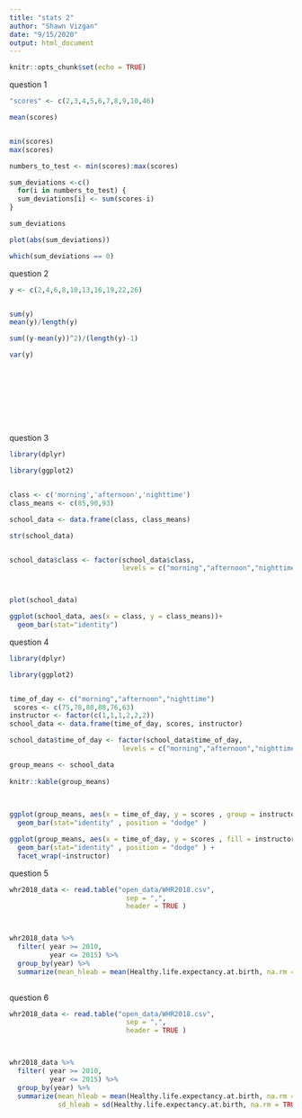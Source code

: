```yaml
---
title: "stats 2"
author: "Shawn Vizgan"
date: "9/15/2020"
output: html_document
---
```


```r
knitr::opts_chunk$set(echo = TRUE)
```



question 1 
```r
"scores" <- c(2,3,4,5,6,7,8,9,10,46)

mean(scores)


min(scores)
max(scores)

numbers_to_test <- min(scores):max(scores)

sum_deviations <-c() 
  for(i in numbers_to_test) {
  sum_deviations[i] <- sum(scores-i)
}

sum_deviations

plot(abs(sum_deviations))

which(sum_deviations == 0)
```

question 2
```r
y <- c(2,4,6,8,10,13,16,19,22,26)


sum(y)
mean(y)/length(y)

sum((y-mean(y))^2)/(length(y)-1)

var(y)

             
             
             
             
             
        



```

question 3
```r
library(dplyr)

library(ggplot2)


class <- c('morning','afternoon','nighttime')
class_means <- c(85,90,93)

school_data <- data.frame(class, class_means)

str(school_data)


school_data$class <- factor(school_data$class, 
                            levels = c("morning","afternoon","nighttime"))



plot(school_data)             

ggplot(school_data, aes(x = class, y = class_means))+
  geom_bar(stat="identity")


```  






question 4
```r
library(dplyr)

library(ggplot2)


time_of_day <- c("morning","afternoon","nighttime")
 scores <- c(75,78,80,88,76,63)
instructor <- factor(c(1,1,1,2,2,2))
school_data <- data.frame(time_of_day, scores, instructor)

school_data$time_of_day <- factor(school_data$time_of_day, 
                            levels = c("morning","afternoon","nighttime"))

group_means <- school_data 
             
knitr::kable(group_means)                
                
             

ggplot(group_means, aes(x = time_of_day, y = scores , group = instructor, fill = instructor))+
  geom_bar(stat="identity" , position = "dodge" )

ggplot(group_means, aes(x = time_of_day, y = scores , fill = instructor))+
  geom_bar(stat="identity" , position = "dodge" ) + 
  facet_wrap(~instructor)


```


question 5
```r
whr2018_data <- read.table("open_data/WHR2018.csv",
                             sep = ",",
                             header = TRUE )



whr2018_data %>%
  filter( year >= 2010,
          year <= 2015) %>%
  group_by(year) %>%  
  summarize(mean_hleab = mean(Healthy.life.expectancy.at.birth, na.rm = TRUE))
           
```
question 6
```r
whr2018_data <- read.table("open_data/WHR2018.csv",
                             sep = ",",
                             header = TRUE )



whr2018_data %>%
  filter( year >= 2010,
          year <= 2015) %>%
  group_by(year) %>%  
  summarize(mean_hleab = mean(Healthy.life.expectancy.at.birth, na.rm = TRUE),
            sd_hleab = sd(Healthy.life.expectancy.at.birth, na.rm = TRUE))
```


